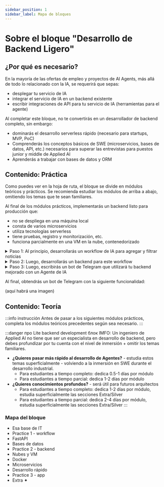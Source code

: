 ```yaml
---
sidebar_position: 1
sidebar_label: Mapa de bloques
---
```


# Sobre el bloque "Desarrollo de Backend Ligero"

## ¿Por qué es necesario?

En la mayoría de las ofertas de empleo y proyectos de AI Agents, más allá de todo lo relacionado con la IA, se requerirá que sepas:
- desplegar tu servicio de IA
- integrar el servicio de IA en un backend existente
- escribir integraciones de API para tu servicio de IA (herramientas para el agente)

Al completar este bloque, no te convertirás en un desarrollador de backend completo, sin embargo:
- dominarás el desarrollo serverless rápido (necesario para startups, MVP, PoC)
- Comprenderás los conceptos básicos de SWE (microservicios, bases de datos, API, etc.) necesarios para superar las entrevistas para puestos junior y middle de Applied AI
- Aprenderás a trabajar con bases de datos y ORM

## Contenido: Práctica

Como puedes ver en la hoja de ruta, el bloque se divide en módulos teóricos y prácticos. Se recomienda estudiar los módulos de arriba a abajo, omitiendo los temas que te sean familiares.

Al final de los módulos prácticos, implementarás un backend listo para producción que:
- no se despliega en una máquina local
- consta de varios microservicios
- utiliza tecnologías serverless
- tiene pruebas, registro y monitorización, etc.
- funciona parcialmente en una VM en la nube, contenedorizado

<details>
<summary>Paso 1: Al principio, desarrollarás un workflow de IA para agregar y filtrar noticias</summary>

```mermaid
flowchart
    subgraph AI Workflow
        Start[User Data] --> User_query_1[Prompt 1]
        Start --> User_query_2[Prompt 2]
        Start --> User_query_n[Prompt n]
        User_query_1 --> News_on_topic_1[Noticias sobre el tema 1]
        User_query_2 --> News_on_topic_2[Noticias sobre el tema 2]
        User_query_n --> News_on_topic_n[Noticias sobre el tema n]
        News_on_topic_1 --> Filtering_1[Filtrado 1]
        News_on_topic_2 --> Filtering_2[Filtrado 2]
        News_on_topic_n --> Filtering_n[Filtrado n]
        Filtering_1 --> Summarization[Sumarización]
        Filtering_2 --> Summarization
        Filtering_n --> Summarization
        Summarization --> End[Respuesta final]
    end
```
</details>

<details>
<summary>Paso 2: Luego, desarrollarás un backend para este workflow</summary>

```mermaid
graph TD

    subgraph SQLite
        Users
        Threads
        Messages
    end

    subgraph FastAPI
        Users_CRUD[User Create, Read, Update, Delete]
        run_last[Run in last thread]
        run_new[Run in new thread]
    end

    FastAPI --> SQLite

    USER[Abstract User] --> FastAPI
```
</details>

<details>
<summary>Paso 3: Luego, escribirás un bot de Telegram que utilizará tu backend mejorado con un Agente de IA</summary>

```mermaid
graph LR
    subgraph SL_DB[Neon]
        PostgreSQL
    end

    subgraph SLC[Serverless containers]
        API[FastAPI Server 1] --> PostgreSQL
        API2[FastAPI Server N] --> PostgreSQL
    end

    subgraph Cloud[Cloud Compute]
        subgraph VM[VM]
            subgraph DOCKER[Docker Engine]
                TGBOT[Telegram bot backend] <--> API
                TGBOT[Telegram bot backend] <--> API2
                DB[Deprecated local PostgreSQL]
            end
        end
    end
    

    Telegram[Telegram Client] <--> TGBOT
```
</details>

Al final, obtendrás un bot de Telegram con la siguiente funcionalidad:

(aquí habrá una imagen)

## Contenido: Teoría

:::info instrucción
Antes de pasar a los siguientes módulos prácticos, completa los módulos teóricos precedentes según sea necesario.
:::

:::danger про Lite backend development блок
IMFO: Un ingeniero de Applied AI no tiene que ser un especialista en desarrollo de backend, pero debes profundizar por tu cuenta con el nivel de inmersión + omitir los temas familiares.
- **¿Quieres pasar más rápido al desarrollo de Agentes?** - estudia estos temas superficialmente - volviendo a la inmersión en SWE durante el desarrollo industrial.
    - Para estudiantes a tiempo completo: dedica 0.5-1 días por módulo
    - Para estudiantes a tiempo parcial: dedica 1-2 días por módulo
- **¿Quieres conocimientos profundos?** - será útil para futuros arquitectos
    - Para estudiantes a tiempo completo: dedica 1-2 días por módulo, estudia superficialmente las secciones Extra/Silver
    - Para estudiantes a tiempo parcial: dedica 2-4 días por módulo, estudia superficialmente las secciones Extra/Silver
:::

### Mapa del bloque

- Esa base de IT
- Practice 1 - workflow
- FastAPI
- Bases de datos
- Practice 2 - backend
- Nubes y VM
- Docker
- Microservicios
- Desarrollo rápido
- Practice 3 - app
- Extra ✦
